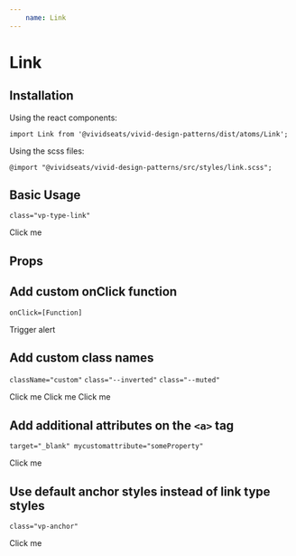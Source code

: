 ```yaml
---
    name: Link
---
```



# Link
## Installation
Using the react components:

`import Link from '@vividseats/vivid-design-patterns/dist/atoms/Link';`

Using the scss files:

`@import "@vividseats/vivid-design-patterns/src/styles/link.scss";`

## Basic Usage
`class="vp-type-link"`
<Playground>
  <Link href="https://www.youtube.com/watch?v=dQw4w9WgXcQ">Click me</Link>
</Playground>

## Props
<PropsTable of={Link}/>

## Add custom onClick function
`onClick=[Function]`
<Playground>
  <Link href="https://www.youtube.com/watch?v=dQw4w9WgXcQ" onClick={function(e) { e.preventDefault(); alert('Helloooo'); }}>Trigger alert</Link>
</Playground>

## Add custom class names
`className="custom"` `class="--inverted"` `class="--muted"`
<Playground>
  <Link href="https://www.youtube.com/watch?v=dQw4w9WgXcQ" className="custom">Click me</Link>
  <Link href="https://www.youtube.com/watch?v=dQw4w9WgXcQ" className="--inverted">Click me</Link>
  <Link href="https://www.youtube.com/watch?v=dQw4w9WgXcQ" className="--muted">Click me</Link>
</Playground>

## Add additional attributes on the `<a>` tag
`target="_blank" mycustomattribute="someProperty"`
<Playground>
  <Link href="https://www.youtube.com/watch?v=dQw4w9WgXcQ" target="_blank" myCustomAttribute="someProperty">Click me</Link>
</Playground>

## Use default anchor styles instead of link type styles
`class="vp-anchor"`
<Playground>
  <Link type='anchor' href="https://www.youtube.com/watch?v=dQw4w9WgXcQ">Click me</Link>
</Playground>
